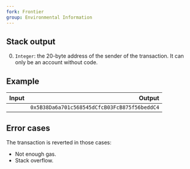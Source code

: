 ```yaml
---
fork: Frontier
group: Environmental Information
---
```


## Stack output

0. `Integer`: the 20-byte address of the sender of the transaction. It can only be an account without code.

## Example

| Input | Output |
|------:|-------:|
|  | `0x5B38Da6a701c568545dCfcB03FcB875f56beddC4` |

## Error cases

The transaction is reverted in those cases:
- Not enough gas.
- Stack overflow.
